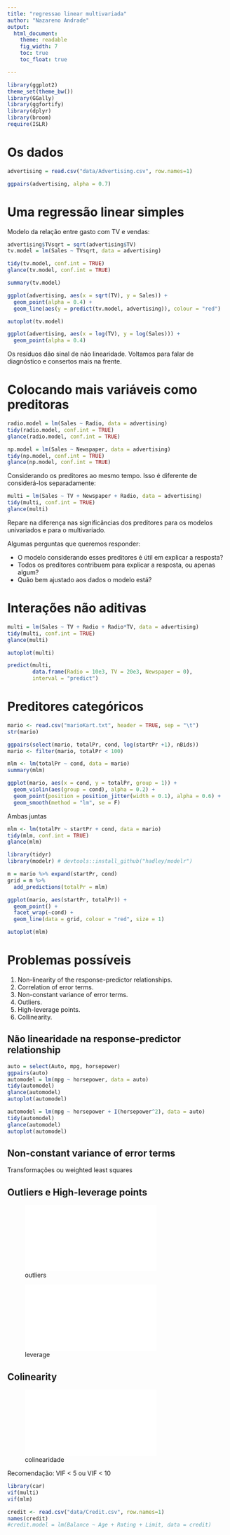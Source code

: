 ```yaml
---
title: "regressao linear multivariada"
author: "Nazareno Andrade"
output: 
  html_document:
    theme: readable
    fig_width: 7
    toc: true
    toc_float: true

---
```


```r
library(ggplot2)
theme_set(theme_bw())
library(GGally)
library(ggfortify)
library(dplyr)
library(broom)
require(ISLR)
```

# Os dados

```r
advertising = read.csv("data/Advertising.csv", row.names=1)

ggpairs(advertising, alpha = 0.7)
```

# Uma regressão linear simples 

Modelo da relação entre gasto com TV e vendas:

```r
advertising$TVsqrt = sqrt(advertising$TV)
tv.model = lm(Sales ~ TVsqrt, data = advertising)

tidy(tv.model, conf.int = TRUE)
glance(tv.model, conf.int = TRUE)

summary(tv.model)
```

```r
ggplot(advertising, aes(x = sqrt(TV), y = Sales)) + 
  geom_point(alpha = 0.4) + 
  geom_line(aes(y = predict(tv.model, advertising)), colour = "red")

autoplot(tv.model)

ggplot(advertising, aes(x = log(TV), y = log(Sales))) + 
  geom_point(alpha = 0.4)
```

Os resíduos dão sinal de não linearidade. Voltamos para falar de diagnóstico e consertos mais na frente.

# Colocando mais variáveis como preditoras

```r
radio.model = lm(Sales ~ Radio, data = advertising)
tidy(radio.model, conf.int = TRUE)
glance(radio.model, conf.int = TRUE)
```

```r
np.model = lm(Sales ~ Newspaper, data = advertising)
tidy(np.model, conf.int = TRUE)
glance(np.model, conf.int = TRUE)
```

Considerando os preditores ao mesmo tempo. Isso é diferente de considerá-los separadamente:

```r
multi = lm(Sales ~ TV + Newspaper + Radio, data = advertising)
tidy(multi, conf.int = TRUE)
glance(multi)
```

Repare na diferença nas significâncias dos preditores para os modelos univariados e para o multivariado.

Algumas perguntas que queremos responder: 

* O modelo considerando esses preditores é útil em explicar a resposta?
* Todos os preditores contribuem para explicar a resposta, ou apenas algum?
* Quão bem ajustado aos dados o modelo está?

# Interações não aditivas

```r
multi = lm(Sales ~ TV + Radio + Radio*TV, data = advertising)
tidy(multi, conf.int = TRUE)
glance(multi)

autoplot(multi)

predict(multi, 
        data.frame(Radio = 10e3, TV = 20e3, Newspaper = 0), 
        interval = "predict")
```

# Preditores categóricos 

```r
mario <- read.csv("marioKart.txt", header = TRUE, sep = "\t")
str(mario)

ggpairs(select(mario, totalPr, cond, log(startPr +1), nBids))
mario <- filter(mario, totalPr < 100)

mlm <- lm(totalPr ~ cond, data = mario)
summary(mlm)

ggplot(mario, aes(x = cond, y = totalPr, group = 1)) + 
  geom_violin(aes(group = cond), alpha = 0.2) + 
  geom_point(position = position_jitter(width = 0.1), alpha = 0.6) + 
  geom_smooth(method = "lm", se = F)
```

Ambas juntas

```r
mlm <- lm(totalPr ~ startPr + cond, data = mario)
tidy(mlm, conf.int = TRUE)
glance(mlm)

library(tidyr)
library(modelr) # devtools::install_github("hadley/modelr")

m = mario %>% expand(startPr, cond)
grid = m %>% 
  add_predictions(totalPr = mlm)

ggplot(mario, aes(startPr, totalPr)) + 
  geom_point() + 
  facet_wrap(~cond) + 
  geom_line(data = grid, colour = "red", size = 1) 

autoplot(mlm)
```

# Problemas possíveis

1. Non-linearity of the response-predictor relationships. 
2. Correlation of error terms.
3. Non-constant variance of error terms.
4. Outliers.
5. High-leverage points.
6. Collinearity.

## Não linearidade na response-predictor relationship

```r
auto = select(Auto, mpg, horsepower)
ggpairs(auto)
automodel = lm(mpg ~ horsepower, data = auto)
tidy(automodel)
glance(automodel)
autoplot(automodel)
```

```r
automodel = lm(mpg ~ horsepower + I(horsepower^2), data = auto)
tidy(automodel)
glance(automodel)
autoplot(automodel)
```

##  Non-constant variance of error terms

Transformações ou weighted least squares

## Outliers e High-leverage points

![outliers](others-figs//3.12.pdf)

![leverage](others-figs//3.13.pdf)

## Colinearity

![colinearidade](others-figs//3.14.pdf)

Recomendação: VIF < 5 ou VIF < 10

```r
library(car)
vif(multi)
vif(mlm)
```

```r
credit <- read.csv("data/Credit.csv", row.names=1)
names(credit)
#credit.model = lm(Balance ~ Age + Rating + Limit, data = credit)
```

